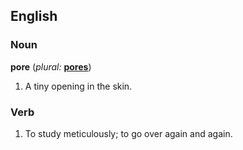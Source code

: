 ==English==

===Noun===
'''pore'''  (''plural:'' '''[[pores]]''')
# A tiny opening in the skin.

===Verb===
{{En-infl-reg-vowel|por|e}}
# To study meticulously; to go over again and again.